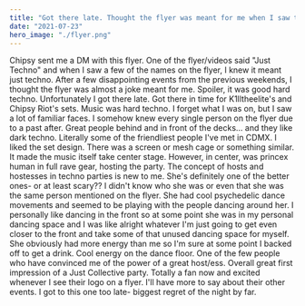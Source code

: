 ```yaml
---
title: "Got there late. Thought the flyer was meant for me when I saw the lineup."
date: "2021-07-23"
hero_image: "./flyer.png"
---
```

Chipsy sent me a DM with this flyer. One of the flyer/videos said "Just Techno" and when I saw a few of the names on the flyer, I knew it meant just techno. After a few disappointing events from the previous weekends, I thought the flyer was almost a joke meant for me. Spoiler, it was good hard techno. Unfortunately I got there late. Got there in time for K1lltheelite's and Chipsy Riot's sets. Music was hard techno. I forget what I was on, but I saw a lot of familiar faces. I somehow knew every single person on the flyer due to a past after. Great people behind and in front of the decks... and they like dark techno. Literally some of the friendliest people I've met in CDMX. I liked the set design. There was a screen or mesh cage or something similar. It made the music itself take center stage. However, in center, was princex human in full rave gear, hosting the party. The concept of hosts and hostesses in techno parties is new to me. She's definitely one of the better ones- or at least scary?? I didn't know who she was or even that she was the same person mentioned on the flyer. She had cool psychedelic dance movements and seemed to be playing with the people dancing around her. I personally like dancing in the front so at some point she was in my personal dancing space and I was like alright whatever I'm just going to get even closer to the front and take some of that unused dancing space for myself. She obviously had more energy than me so I'm sure at some point I backed off to get a drink. Cool energy on the dance floor. One of the few people who have convinced me of the power of a great host/ess. Overall great first impression of a Just Collective party. Totally a fan now and excited whenever I see their logo on a flyer. I'll have more to say about their other events. I got to this one too late- biggest regret of the night by far.